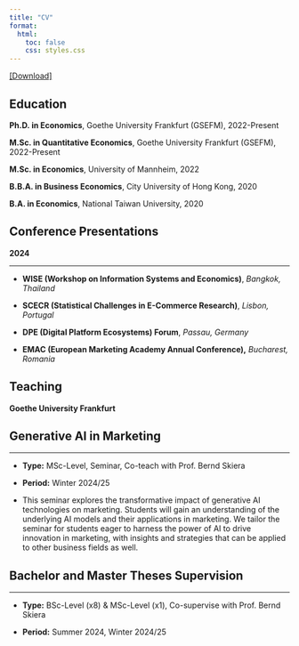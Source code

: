 ```yaml
---
title: "CV"
format:
  html:
    toc: false
    css: styles.css
---
```


[\[Download\]](https://en.wikipedia.org/wiki/R%C3%A9sum%C3%A9)

## Education

**Ph.D. in Economics**, Goethe University Frankfurt (GSEFM), 2022-Present

**M.Sc. in Quantitative Economics**, Goethe University Frankfurt (GSEFM), 2022-Present

**M.Sc. in Economics**, University of Mannheim, 2022

**B.B.A. in Business Economics**, City University of Hong Kong, 2020

**B.A. in Economics**, National Taiwan University, 2020

## Conference Presentations

::: {.callout-important appearance="simple" icon="false"}
**2024**

------------------------------------------------------------------------

-   **WISE (Workshop on Information Systems and Economics)**, *Bangkok, Thailand*

-   **SCECR (Statistical Challenges in E-Commerce Research)**, *Lisbon, Portugal*

-   **DPE (Digital Platform Ecosystems) Forum**, *Passau, Germany*

-   **EMAC (European Marketing Academy Annual Conference),** *Bucharest, Romania*
:::

## Teaching

**Goethe University Frankfurt**

::: {.callout-note collapse="true" style="gray" appearance="minimal" icon="false"}
## Generative AI in Marketing

------------------------------------------------------------------------

-   **Type:** MSc-Level, Seminar, Co-teach with Prof. Bernd Skiera

-   **Period:** Winter 2024/25

-   This seminar explores the transformative impact of generative AI technologies on marketing. Students will gain an understanding of the underlying AI models and their applications in marketing. We tailor the seminar for students eager to harness the power of AI to drive innovation in marketing, with insights and strategies that can be applied to other business fields as well.
:::

::: {.callout-tip collapse="true" appearance="simple" icon="false"}
## Bachelor and Master Theses Supervision

------------------------------------------------------------------------

-   **Type:** BSc-Level (x8) & MSc-Level (x1), Co-supervise with Prof. Bernd Skiera

-   **Period:** Summer 2024, Winter 2024/25
:::
